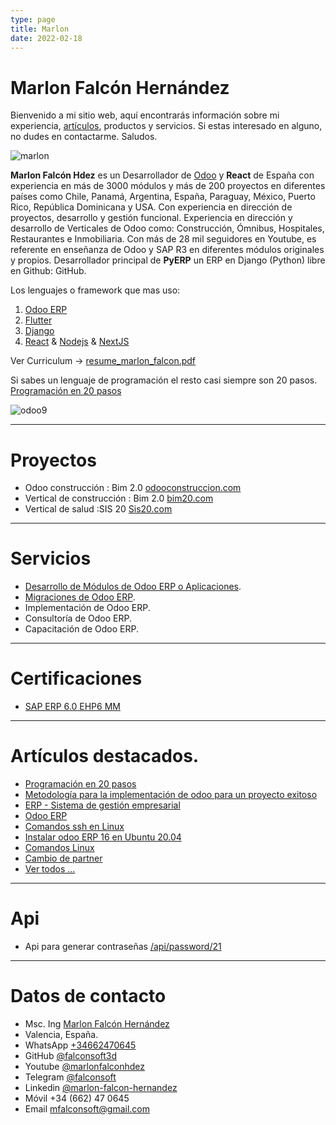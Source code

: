 ```yaml
---
type: page
title: Marlon
date: 2022-02-18
---
```


# Marlon Falcón Hernández

Bienvenido a mi sitio web, aquí encontrarás información sobre mi experiencia, [artículos](/posts), productos y servicios. Si estas interesado en alguno, no dudes en contactarme. Saludos.

<Image
  src="/images/marlon_yellow2.png"
  alt="marlon"
  width={1280}
  height={720}
  priority
  className="next-image"
/>

**Marlon Falcón Hdez** es un Desarrollador de [Odoo](/odoo-espana) y **React** de España con experiencia en más de 3000 módulos y más de 200 proyectos en diferentes países como Chile, Panamá, Argentina, España, Paraguay, México, Puerto Rico, República Dominicana y USA. Con experiencia en dirección de proyectos, desarrollo y gestión funcional. Experiencia en dirección y desarrollo de Verticales de Odoo como: Construcción, Ómnibus, Hospitales, Restaurantes e Inmobiliaria. Con más de 28 mil seguidores en Youtube, es referente en enseñanza de Odoo y SAP R3 en diferentes módulos originales y propios. Desarrollador principal de **PyERP** un ERP en Django (Python) libre en Github: GitHub.

Los lenguajes o framework que mas uso:
1. [Odoo ERP](/tags/odoo)
2. [Flutter](/tags/flutter)
3. [Django](/tags/django)
4. [React](/tags/react) & [Nodejs](/tags/nodejs) & [NextJS](tags/nextjs)

Ver Curriculum -> [resume_marlon_falcon.pdf](https://github.com/falconsoft3d/documents/blob/main/resume_marlon_falcon.pdf)

Si sabes un lenguaje de programación el resto casi siempre son 20 pasos. [Programación en 20 pasos](/tags/20pasos)

<Image
  src="/images/banner.png"
  alt="odoo9"
  width={800}
  height={250}
  priority
  className="next-image"
/>

---
# Proyectos
- Odoo construcción : Bim 2.0 [odooconstruccion.com](https://odooconstruccion.com)
- Vertical de construcción : Bim 2.0 [bim20.com](https://bim20.com)
- Vertical de salud :SIS 20 [Sis20.com](https://sis20.com)
---

# Servicios
- [Desarrollo de Módulos de Odoo ERP o Aplicaciones](/posts/servicios-desarrollo-modulos-odoo).
- [Migraciones de Odoo ERP](/posts/odoo-migraciones).
- Implementación de Odoo ERP.
- Consultoría de Odoo ERP.
- Capacitación de Odoo ERP.
---

# Certificaciones
- [SAP ERP 6.0 EHP6 MM](/images/certificaciones/sap_mm_2016.jpeg)
---


# Artículos destacados.
- [Programación en 20 pasos](/tags/20pasos)
- [Metodología para la implementación de odoo para un proyecto exitoso](/posts/metodologia-implementacion-de-odoo-para-un-proyecto-exitoso)
- [ERP - Sistema de gestión empresarial](/posts/erp)
- [Odoo ERP](/posts/odoo-erp)
- [Comandos ssh en Linux](/posts/linux-ssh)
- [Instalar odoo ERP 16 en Ubuntu 20.04](/posts/instalar-odoo-16)
- [Comandos Linux](/posts/linux-comandos)
- [Cambio de partner](/posts/odoo-cambio-partner)
- [Ver todos ...](/posts)
---

# Api
- Api para generar contraseñas [/api/password/21](/api/password/21)
---

# Datos de contacto
- Msc. Ing [Marlon Falcón Hernández](/contacto)
- Valencia, España.
- WhatsApp [+34662470645](https://web.whatsapp.com/send?phone=34662470645&text=)
- GitHub [@falconsoft3d](https://github.com/falconsoft3d)
- Youtube [@marlonfalconhdez](https://www.youtube.com/@marlonfalconhdez)
- Telegram [@falconsoft](https://t.me/falconsoft)
- Linkedin [@marlon-falcon-hernandez](https://www.linkedin.com/in/marlon-falc%C3%B3n-3a2aa9a4/)
- Móvil +34 (662) 47 0645
- Email mfalconsoft@gmail.com
